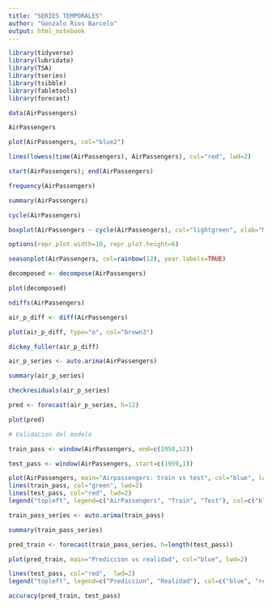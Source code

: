 ---
title: "SERIES TEMPORALES"
author: "Gonzalo Rios Barcelo"
output: html_notebook
---

```{r}
library(tidyverse)
library(lubridate)
library(TSA)
library(tseries)
library(tsibble)
library(fabletools)
library(forecast)
```

```{r}
data(AirPassengers)

AirPassengers
```
```{r}
plot(AirPassengers, col="blue2")

lines(lowess(time(AirPassengers), AirPassengers), col="red", lwd=2)
```
```{r}
start(AirPassengers); end(AirPassengers)
```
```{r}
frequency(AirPassengers)
```
```{r}
summary(AirPassengers)
```
```{r}
cycle(AirPassengers)
```
```{r}
boxplot(AirPassengers ~ cycle(AirPassengers), col="lightgreen", xlab="Month")
```
```{r}
options(repr.plot.width=10, repr.plot.height=6)

seasonplot(AirPassengers, col=rainbow(12), year.labels=TRUE)
```
```{r}
decomposed <- decompose(AirPassengers)

plot(decomposed)
```

```{r}
ndiffs(AirPassengers)
```
```{r}
air_p_diff <- diff(AirPassengers)
```

```{r}
plot(air_p_diff, type="o", col="brown3")
```

```{r}
dickey_fuller(air_p_diff)
```
```{r}
air_p_series <- auto.arima(AirPassengers)

summary(air_p_series)

checkresiduals(air_p_series)
```
```{r}
pred <- forecast(air_p_series, h=12)

plot(pred)
```
```{r}
# Validacion del modelo

train_pass <- window(AirPassengers, end=c(1958,12))

test_pass <- window(AirPassengers, start=c(1959,1))

plot(AirPassengers, main="Airpassengers: train vs test", col="blue", lwd=2)
lines(train_pass, col="green", lwd=2)
lines(test_pass, col="red", lwd=2)
legend("topleft", legend=c("AirPassengers", "Train", "Test"), col=c("blue", "green", "red"), lwd=2)
```
```{r}
train_pass_series <- auto.arima(train_pass)

summary(train_pass_series)
```

```{r}
pred_train <- forecast(train_pass_series, h=length(test_pass))

plot(pred_train, main="Prediccion vs realidad", col="blue", lwd=2)

lines(test_pass, col="red",  lwd=2)
legend("topleft", legend=c("Prediccion", "Realidad"), col=c("blue", "red"), lty=1, lwd=2)
```
```{r}
accuracy(pred_train, test_pass)
```

